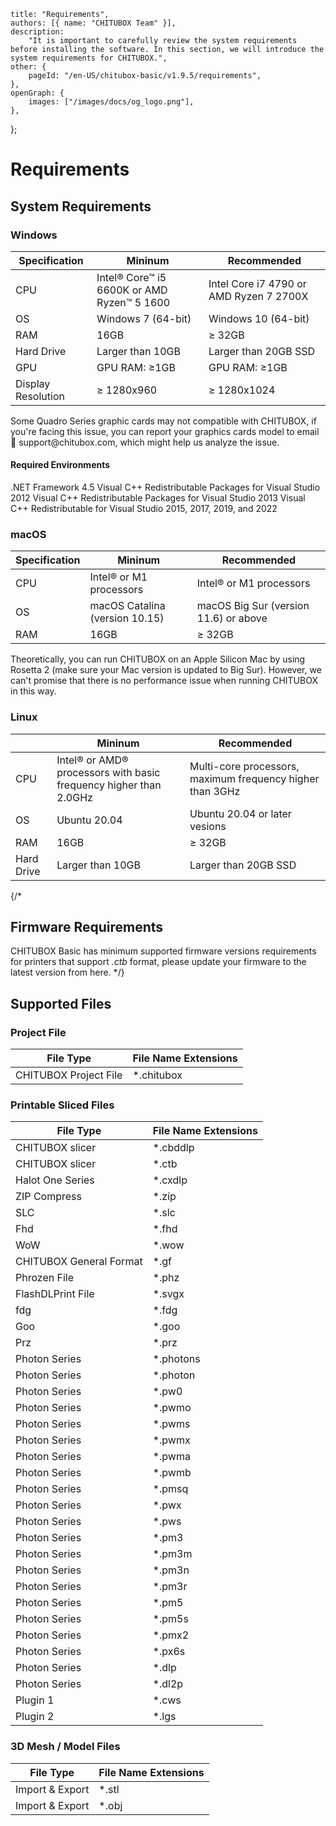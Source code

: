 	title: "Requirements",
	authors: [{ name: "CHITUBOX Team" }],
	description:
		"It is important to carefully review the system requirements before installing the software. In this section, we will introduce the system requirements for CHITUBOX.",
	other: {
		pageId: "/en-US/chitubox-basic/v1.9.5/requirements",
	},
	openGraph: {
		images: ["/images/docs/og_logo.png"],
	},
};

# Requirements

## System Requirements

### Windows

| Specification      | Mininum                                    | Recommended                             |
| ------------------ | ------------------------------------------ | --------------------------------------- |
| CPU                | Intel® Core™ i5 6600K or AMD Ryzen™ 5 1600 | Intel Core i7 4790 or AMD Ryzen 7 2700X |
| OS                 | Windows 7 (64-bit)                         | Windows 10 (64-bit)                     |
| RAM                | 16GB                                       | ≥ 32GB                                  |
| Hard Drive         | Larger than 10GB                           | Larger than 20GB SSD                    |
| GPU                | GPU RAM: ≥1GB                              | GPU RAM: ≥1GB                           |
| Display Resolution | ≥ 1280x960                                 | ≥ 1280x1024                             |

<Admonition type="warning">
	Some Quadro Series graphic cards may not compatible with CHITUBOX, if you're
	facing this issue, you can report your graphics cards model to email
	<SpanA href="mailto:support@chitubox.com">📧 support@chitubox.com</SpanA>, which
	might help us analyze the issue.
</Admonition>

#### Required Environments

<SpanA href="https://www.microsoft.com/en-us/download/details.aspx?id=30653">
	.NET Framework 4.5
</SpanA>

<SpanA href="https://www.microsoft.com/en-us/download/details.aspx?id=30679">
	Visual C++ Redistributable Packages for Visual Studio 2012
</SpanA>

<SpanA href="https://www.microsoft.com/en-us/download/details.aspx?id=40784">
	Visual C++ Redistributable Packages for Visual Studio 2013
</SpanA>

<SpanA href="https://support.microsoft.com/en-us/topic/the-latest-supported-visual-c-downloads-2647da03-1eea-4433-9aff-95f26a218cc0">
	Visual C++ Redistributable for Visual Studio 2015, 2017, 2019, and 2022
</SpanA>

### macOS

| Specification | Mininum                        | Recommended                           |
| ------------- | ------------------------------ | ------------------------------------- |
| CPU           | Intel® or M1 processors        | Intel® or M1 processors               |
| OS            | macOS Catalina (version 10.15) | macOS Big Sur (version 11.6) or above |
| RAM           | 16GB                           | ≥ 32GB                                |

<Admonition type="note">
	Theoretically, you can run CHITUBOX on an Apple Silicon Mac by using Rosetta
	2 (make sure your Mac version is updated to Big Sur). However, we can't
	promise that there is no performance issue when running CHITUBOX in this
	way.
</Admonition>

### Linux

|            | Mininum                                                           | Recommended                                               |
| ---------- | ----------------------------------------------------------------- | --------------------------------------------------------- |
| CPU        | Intel® or AMD® processors with basic frequency higher than 2.0GHz | Multi-core processors, maximum frequency higher than 3GHz |
| OS         | Ubuntu 20.04                                                      | Ubuntu 20.04 or later vesions                             |
| RAM        | 16GB                                                              | ≥ 32GB                                                    |
| Hard Drive | Larger than 10GB                                                  | Larger than 20GB SSD                                      |

{/*
## Firmware Requirements

CHITUBOX Basic has minimum supported firmware versions requirements for printers that support _.ctb_ format, please update your firmware to the latest version from <SpanA href="https://www.chitubox.com/en/download/chitubox-free#firmwareList">here</SpanA>.
*/}

## Supported Files

### Project File

| File Type             | File Name Extensions |
| --------------------- | -------------------- |
| CHITUBOX Project File | \*.chitubox          |

### Printable Sliced Files

| File Type               | File Name Extensions |
| ----------------------- | -------------------- |
| CHITUBOX slicer         | \*.cbddlp            |
| CHITUBOX slicer         | \*.ctb               |
| Halot One Series        | \*.cxdlp             |
| ZIP Compress            | \*.zip               |
| SLC                     | \*.slc               |
| Fhd                     | \*.fhd               |
| WoW                     | \*.wow               |
| CHITUBOX General Format | \*.gf                |
| Phrozen File            | \*.phz               |
| FlashDLPrint File       | \*.svgx              |
| fdg                     | \*.fdg               |
| Goo                     | \*.goo               |
| Prz                     | \*.prz               |
| Photon Series           | \*.photons           |
| Photon Series           | \*.photon            |
| Photon Series           | \*.pw0               |
| Photon Series           | \*.pwmo              |
| Photon Series           | \*.pwms              |
| Photon Series           | \*.pwmx              |
| Photon Series           | \*.pwma              |
| Photon Series           | \*.pwmb              |
| Photon Series           | \*.pmsq              |
| Photon Series           | \*.pwx               |
| Photon Series           | \*.pws               |
| Photon Series           | \*.pm3               |
| Photon Series           | \*.pm3m              |
| Photon Series           | \*.pm3n              |
| Photon Series           | \*.pm3r              |
| Photon Series           | \*.pm5               |
| Photon Series           | \*.pm5s              |
| Photon Series           | \*.pmx2              |
| Photon Series           | \*.px6s              |
| Photon Series           | \*.dlp               |
| Photon Series           | \*.dl2p              |
| Plugin 1                | \*.cws               |
| Plugin 2                | \*.lgs               |

### 3D Mesh / Model Files

| File Type       | File Name Extensions |
| --------------- | -------------------- |
| Import & Export | \*.stl               |
| Import & Export | \*.obj               |

